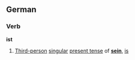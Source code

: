 ==German==
===Verb===
'''ist'''

#[[Third-person]] [[singular]] [[present tense]] of '''[[sein]]''', [[is]]